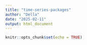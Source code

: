 ```yaml
---
title: "time-series-packages"
author: "Della"
date: "2025-02-11"
output: html_document
---
```


```r
knitr::opts_chunk$set(echo = TRUE)
```


